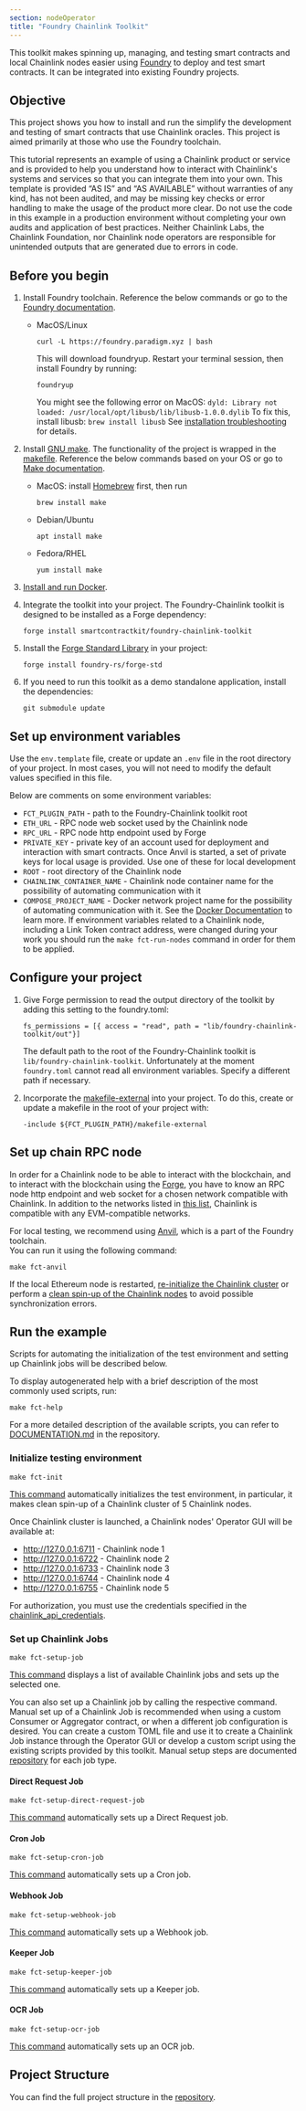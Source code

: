 ```yaml
---
section: nodeOperator
title: "Foundry Chainlink Toolkit"
---
```



This toolkit makes spinning up, managing, and testing smart contracts and local Chainlink nodes easier using [Foundry](https://book.getfoundry.sh) to deploy and test smart contracts. It can be integrated into existing Foundry projects.

## Objective

This project shows you how to install and run the simplify the development and testing of smart contracts that use Chainlink oracles. This project is aimed primarily at those who use the Foundry toolchain.

<Aside type="caution" title="Disclaimer">
  This tutorial represents an example of using a Chainlink product or service and is provided to help you understand how
  to interact with Chainlink's systems and services so that you can integrate them into your own. This template is
  provided “AS IS” and “AS AVAILABLE” without warranties of any kind, has not been audited, and may be missing key
  checks or error handling to make the usage of the product more clear. Do not use the code in this example in a
  production environment without completing your own audits and application of best practices. Neither Chainlink Labs,
  the Chainlink Foundation, nor Chainlink node operators are responsible for unintended outputs that are generated due
  to errors in code.
</Aside>

## Before you begin

1. Install Foundry toolchain. Reference the below commands or go to the [Foundry documentation](https://book.getfoundry.sh/getting-started/installation).

   - MacOS/Linux

     ```
     curl -L https://foundry.paradigm.xyz | bash
     ```

     This will download foundryup. Restart your terminal session, then install Foundry by running:

     ```
     foundryup
     ```

     You might see the following error on MacOS: `dyld: Library not loaded: /usr/local/opt/libusb/lib/libusb-1.0.0.dylib` To fix this, install libusb: `brew install libusb` See [installation troubleshooting](https://github.com/foundry-rs/foundry/blob/master/README.md#troubleshooting-installation) for details.

1. Install [GNU make](https://www.gnu.org/software/make/). The functionality of the project is wrapped in the [makefile](https://github.com/smartcontractkit/foundry-chainlink-toolkit/blob/main/makefile). Reference the below commands based on your OS or go to [Make documentation](https://www.gnu.org/software/make/manual/make.html).

   - MacOS: install [Homebrew](https://brew.sh/) first, then run

     ```
     brew install make
     ```

   - Debian/Ubuntu

     ```
     apt install make
     ```

   - Fedora/RHEL

     ```
     yum install make
     ```

1. [Install and run Docker](https://docs.docker.com/get-docker/).

1. Integrate the toolkit into your project. The Foundry-Chainlink toolkit is designed to be installed as a Forge dependency:

   ```
   forge install smartcontractkit/foundry-chainlink-toolkit
   ```

1. Install the [Forge Standard Library](https://github.com/foundry-rs/forge-std) in your project:

   ```
   forge install foundry-rs/forge-std
   ```

1. If you need to run this toolkit as a demo standalone application, install the dependencies:

   ```
   git submodule update
   ```

## Set up environment variables

Use the `env.template` file, create or update an `.env` file in the root directory of your project.
In most cases, you will not need to modify the default values specified in this file.

Below are comments on some environment variables:

- `FCT_PLUGIN_PATH` - path to the Foundry-Chainlink toolkit root
- `ETH_URL` - RPC node web socket used by the Chainlink node
- `RPC_URL` - RPC node http endpoint used by Forge
- `PRIVATE_KEY` - private key of an account used for deployment and interaction with smart contracts. Once Anvil is started, a set of private keys for local usage is provided. Use one of these for local development
- `ROOT` - root directory of the Chainlink node
- `CHAINLINK_CONTAINER_NAME` - Chainlink node container name for the possibility of automating communication with it
- `COMPOSE_PROJECT_NAME` - Docker network project name for the possibility of automating communication with it. See the [Docker Documentation](https://docs.docker.com/compose/environment-variables/envvars/#compose_project_name) to learn more.
  If environment variables related to a Chainlink node, including a Link Token contract address, were changed during your work you should run the `make fct-run-nodes` command in order for them to be applied.

## Configure your project

1. Give Forge permission to read the output directory of the toolkit by adding this setting to the foundry.toml:

   ```
   fs_permissions = [{ access = "read", path = "lib/foundry-chainlink-toolkit/out"}]
   ```

   The default path to the root of the Foundry-Chainlink toolkit is `lib/foundry-chainlink-toolkit`. Unfortunately at the moment `foundry.toml` cannot read all environment variables. Specify a different path if necessary.

1. Incorporate the [makefile-external](https://github.com/smartcontractkit/foundry-chainlink-toolkit/blob/main/makefile-external) into your project. To do this, create or update a makefile in the root of your project with:

   ```
   -include ${FCT_PLUGIN_PATH}/makefile-external
   ```

## Set up chain RPC node

In order for a Chainlink node to be able to interact with the blockchain, and to interact with the blockchain using the [Forge](https://book.getfoundry.sh/forge/), you have to know an RPC node http endpoint and web socket for a chosen network compatible with Chainlink.
In addition to the networks listed in [this list](/chainlink-automation/supported-networks/), Chainlink is compatible with any EVM-compatible networks.

For local testing, we recommend using [Anvil](https://book.getfoundry.sh/anvil/), which is a part of the Foundry toolchain.  
You can run it using the following command:

```
make fct-anvil
```

If the local Ethereum node is restarted, [re-initialize the Chainlink cluster](#initialize-testing-environment) or perform a [clean spin-up of the Chainlink nodes](https://github.com/smartcontractkit/foundry-chainlink-toolkit/blob/main/DOCUMENTATION.md#restart-a-chainlink-cluster) to avoid possible synchronization errors.

## Run the example

Scripts for automating the initialization of the test environment and setting up Chainlink jobs will be described below.

To display autogenerated help with a brief description of the most commonly used scripts, run:

```
make fct-help
```

For a more detailed description of the available scripts, you can refer to [DOCUMENTATION.md](https://github.com/smartcontractkit/foundry-chainlink-toolkit/blob/main/DOCUMENTATION.md) in the repository.

### Initialize testing environment

```
make fct-init
```

[This command](https://github.com/smartcontractkit/foundry-chainlink-toolkit/blob/main/DOCUMENTATION.md#initialize-test-environment) automatically initializes the test environment, in particular, it makes clean spin-up of a Chainlink cluster of 5 Chainlink nodes.

Once Chainlink cluster is launched, a Chainlink nodes' Operator GUI will be available at:

- http://127.0.0.1:6711 - Chainlink node 1
- http://127.0.0.1:6722 - Chainlink node 2
- http://127.0.0.1:6733 - Chainlink node 3
- http://127.0.0.1:6744 - Chainlink node 4
- http://127.0.0.1:6755 - Chainlink node 5

For authorization, you must use the credentials specified in the [chainlink_api_credentials](https://github.com/smartcontractkit/foundry-chainlink-toolkit/blob/main/https://github.com/smartcontractkit/foundry-chainlink-toolkit/tree/main/chainlink/settings/chainlink_api_credentials).

### Set up Chainlink Jobs

```
make fct-setup-job
```

[This command](https://github.com/smartcontractkit/foundry-chainlink-toolkit/blob/main/DOCUMENTATION.md#set-up-a-chainlink-job) displays a list of available Chainlink jobs and sets up the selected one.

You can also set up a Chainlink job by calling the respective command. Manual set up of a Chainlink Job is recommended when using a custom Consumer or Aggregator contract, or when a different job configuration is desired. You can create a custom TOML file and use it to create a Chainlink Job instance through the Operator GUI or develop a custom script using the existing scripts provided by this toolkit. Manual setup steps are documented [repository](https://github.com/smartcontractkit/foundry-chainlink-toolkit/blob/main/README.md#set-up-chainlink-jobs) for each job type.

#### Direct Request Job

```
make fct-setup-direct-request-job
```

[This command](https://github.com/smartcontractkit/foundry-chainlink-toolkit/blob/main/DOCUMENTATION.md#set-up-direct-request-job) automatically sets up a Direct Request job.

#### Cron Job

```
make fct-setup-cron-job
```

[This command](https://github.com/smartcontractkit/foundry-chainlink-toolkit/blob/main/DOCUMENTATION.md#set-up-cron-job) automatically sets up a Cron job.

#### Webhook Job

```
make fct-setup-webhook-job
```

[This command](https://github.com/smartcontractkit/foundry-chainlink-toolkit/blob/main/DOCUMENTATION.md#set-up-webhook-job) automatically sets up a Webhook job.

#### Keeper Job

```
make fct-setup-keeper-job
```

[This command](https://github.com/smartcontractkit/foundry-chainlink-toolkit/blob/main/DOCUMENTATION.md#set-up-keeper-job) automatically sets up a Keeper job.

#### OCR Job

```
make fct-setup-ocr-job
```

[This command](https://github.com/smartcontractkit/foundry-chainlink-toolkit/blob/main/DOCUMENTATION.md#set-up-flux-job) automatically sets up an OCR job.

## Project Structure

You can find the full project structure in the [repository](https://github.com/smartcontractkit/foundry-chainlink-toolkit/blob/main/README.md#project-structure).
